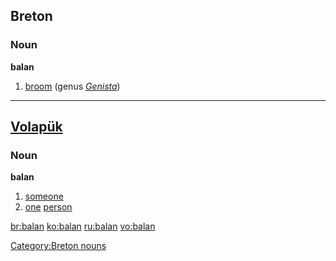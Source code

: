 ==Breton==
===Noun===
'''balan'''

# [[broom]] (genus ''[[Genista]]'')

[[Category:Breton nouns]]

----

==[[Volapük]]==
===Noun===
'''balan'''
# [[someone]]
# [[one]] [[person]]

[[br:balan]]
[[ko:balan]]
[[ru:balan]]
[[vo:balan]]